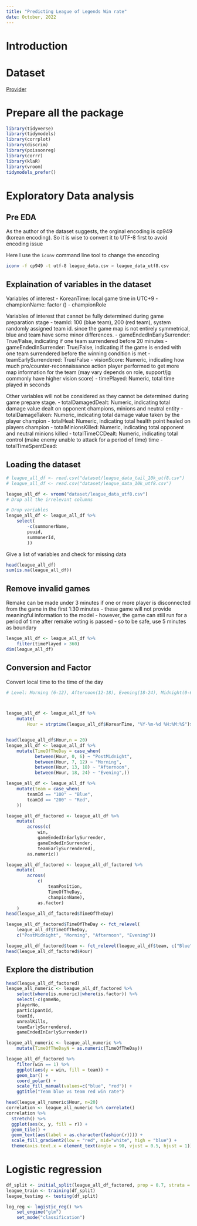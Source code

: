 ```yaml
---
title: "Predicting League of Legends Win rate"
date: October, 2022
---
```


# Introduction


# Dataset
[Provider](https://www.kaggle.com/datasets/junhachoi/all-ranked-solo-games-on-kr-server-24-hours?select=sat+df.csv)

# Prepare all the package
```r
library(tidyverse)
library(tidymodels)
library(corrplot)
library(discrim)
library(poissonreg)
library(corrr)
library(klaR)
library(vroom)
tidymodels_prefer()
```

# Exploratory Data analysis
## Pre EDA
As the author of the dataset suggests, the orginal encoding is cp949 (korean encoding). So it is wise to convert it to UTF-8 first to avoid encoding issue

Here I use the `iconv` command line tool to change the encoding
```bash
iconv -f cp949 -t utf-8 league_data.csv > league_data_utf8.csv
```

## Explaination of variables in the dataset
Variables of interest
- KoreanTime: local game time in UTC+9
- championName: factor ()
- championRole

Variables of interest that cannot be fully determined during game preparation stage 
- teamId: 100 (blue team), 200 (red team), system randomly assigned team id. since the game map is not entirely symmetrical, blue and team have some minor differences.
- gameEndedInEarlySurrender: True/False, indicating if one team surrendered before 20 minutes
- gameEndedInSurrender:  True/False, indicating if the game is ended with one team surrendered before the winning condition is met
- teamEarlySurrendered: True/False
- visionScore: Numeric, indicating how much pro/counter-reconnaissance action player performed to get more map information for the team (may vary depends on role, support/jg commonly have higher vision score)
- timePlayed: Numeric, total time played in seconds

Other variables will not be considered as they cannot be determined during game prepare stage.
- totalDamagedDealt: Numeric, indicating total damage value dealt on opponent champions, minions and neutral entity
- totalDamageTaken: Numeric, indicating total damage value taken by the player champion
- totalHeal: Numeric, indicating total health point healed on players champion
- totalMinionsKilled: Numeric, indicating total opponent and neutral minions killed
- totalTimeCCDealt: Numeric, indicating total control (make enemy unable to attack for a period of time) time
- totalTimeSpentDead: 

## Loading the dataset
```r
# league_all_df <- read.csv("dataset/league_data_tail_10k_utf8.csv")
# league_all_df <- read.csv("dataset/league_data_10k_utf8.csv")

league_all_df <- vroom("dataset/league_data_utf8.csv")
# Drop all the irrelevant columns

```
```r
# Drop variables
league_all_df <- league_all_df %>%
    select(
        -c(summonerName,
        puuid,
        summonerId,
        ))
```

Give a list of variables and check for missing data
```r
head(league_all_df)
sum(is.na(league_all_df))
```


## Remove invalid games
Remake can be made under 3 minutes if one or more player is disconnected from the game in the first 1:30 minutes
- these game will not provide meaningful information to the model
- however, the game can still run for a period of time after remake voting is passed
- so to be safe, use 5 minutes as boundary
```r
league_all_df <- league_all_df %>%
    filter(timePlayed > 360)
dim(league_all_df)
```

## Conversion and Factor
Convert local time to the time of the day
```r
# Level: Morning (6-12), Afternoon(12-18), Evening(18-24), Midnight(0-6)



league_all_df <- league_all_df %>%
    mutate(
        Hour = strptime(league_all_df$KoreanTime, "%Y-%m-%d %H:%M:%S")$hour)


head(league_all_df$Hour,n = 20)
league_all_df <- league_all_df %>%
    mutate(TimeOfTheDay = case_when(
           between(Hour, 0, 6) ~ "PostMidnight",
           between(Hour, 7, 12) ~ "Morning",
           between(Hour, 13, 18) ~ "Afternoon",
           between(Hour, 18, 24) ~ "Evening",))

league_all_df <- league_all_df %>%
    mutate(team = case_when(
        teamId == "100" ~ "Blue",
        teamId == "200" ~ "Red",
    ))
```

```r
league_all_df_factored <- league_all_df %>%
    mutate(
        across(c(
            win,
            gameEndedInEarlySurrender,
            gameEndedInSurrender,
            teamEarlySurrendered),
        as.numeric))

league_all_df_factored <- league_all_df_factored %>%
    mutate(
        across(
            c(
                teamPosition,
                TimeOfTheDay,
                championName),
            as.factor)
    )
head(league_all_df_factored$TimeOfTheDay)

league_all_df_factored$TimeOfTheDay <- fct_relevel(
    league_all_df$TimeOfTheDay,
    c("PostMidnight", "Morning", "Afternoon", "Evening"))

league_all_df_factored$team <- fct_relevel(league_all_df$team, c("Blue", "Red"))
head(league_all_df_factored$Hour)
```

## Explore the distribution
```r
head(league_all_df_factored)
league_all_numeric <- league_all_df_factored %>%
    select(where(is.numeric)|where(is.factor)) %>%
    select(-c(gameNo,
    playerNo,
    participantId,
    teamId,
    unrealKills,
    teamEarlySurrendered,
    gameEndedInEarlySurrender))

league_all_numeric <- league_all_numeric %>%
    mutate(TimeOfTheDayN = as.numeric(TimeOfTheDay))

league_all_df_factored %>%
    filter(win == 1) %>%
    ggplot(aes(y = win, fill = team)) +
    geom_bar() +
    coord_polar() +
    scale_fill_manual(values=c("blue", "red")) +
    ggtitle("Team blue vs team red win rate")

head(league_all_numeric$Hour, n=20)
correlation <- league_all_numeric %>% correlate()
correlation %>%
  stretch() %>%
  ggplot(aes(x, y, fill = r)) +
  geom_tile() +
  geom_text(aes(label = as.character(fashion(r)))) +
  scale_fill_gradient2(low = "red", mid="white", high = "blue") +
  theme(axis.text.x = element_text(angle = 90, vjust = 0.5, hjust = 1))
```

# Logistic regression
```r
df_split <- initial_split(league_all_df_factored, prop = 0.7, strata = win)
league_train <- training(df_split)
league_testing <- testing(df_split)
```

```r
log_reg <- logistic_reg() %>%
    set_engine("glm")
    set_mode("classification")
```
